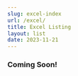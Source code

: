 ```yaml
---
slug: excel-index
url: /excel/
title: Excel Listing
layout: list
date: 2023-11-21
---
```


### Coming Soon!